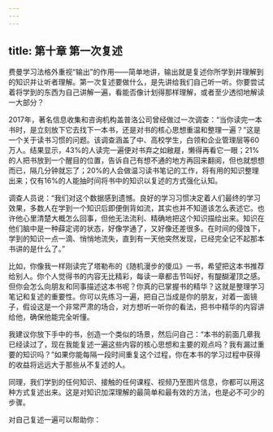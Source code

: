```yaml
---
---
---
```

title: 第十章 第一次复述
---




费曼学习法格外重视“输出”的作用——简单地讲，输出就是复述你所学到并理解到的知识并让听者理解。第一次复述要做什么，是先讲给我们自己听一听。你要尝试着将学到的东西为自己讲解一遍，看能否像计划得那样理解，或者至少透彻地解读一大部分？

2017年，著名信息收集和咨询机构盖普洛公司曾经做过一次调查：“当你读完一本书时，是立刻放下它去找下一本书，还是对书的核心思想重温和整理一遍？”这是一个关于读书习惯的问题。该调查涵盖了中、高校学生，白领和企业管理层等60万人。结果显示，43%的人读完一遍便对书弃之如敝屣，懒得再看它一眼；21%的人把书放到一个醒目的位置，告诉自己有想不通的地方再回来翻阅，但也就想想而已，隔几分钟就忘了；20%的人会做温习读书笔记的工作，将有用的知识整理出来；仅有16%的人能抽时间将书中的知识以复述的方式强化认知。

调查人员说：“我们对这个数据感到遗憾。良好的学习习惯决定着人们最终的学习效果，多数人在学到一个知识后即便倒背如流，其实也并不知道该怎么表述它。也许他心里清楚大概怎么回事，但他无法流利、精确地把这个知识描绘出来。知识在他们脑中是一种薛定谔的状态，好像学通了，又好像还差很多。在时间的侵蚀下，学到的知识一点一滴、悄悄地流失，直到有一天他突然发现，已经完全记不起那本书讲的是什么了。”

比如，你像我一样刚读完了塔勒布的《随机漫步的傻瓜》一书，希望把这本书推荐给别人。你个人觉得书的内容无比精彩，每读一章都击节叫好，有醍醐灌顶之感。但你会怎么向朋友和同事描述这本书呢？你真的已掌握书的精华？这就是整理学习笔记和复述的重要性。你可以先练习一遍，把自己当成是你的朋友，对着一面镜子，假设这是一个非常严肃的场合，对方想听一听你的看法，把书中精华的内容讲给他，确保他能完全听懂。

我建议你放下手中的书，创造一个类似的场景，然后问自己：“本书的前面几章我已经读过了，现在我能复述一遍这些内容的核心思想和主要的观点吗？我有漏过重要的知识吗？”如果你能每隔一段时间重复这个过程，你在本书的学习过程中获得的收益将远远大于那些从不复述的人。

同理，我们学到的任何知识、接触的任何课程、视频乃至图片信息，你都可以用这种方式复述出来。这是对知识加深理解的最简单和最有效的方法，也是必不可少的步骤。

对自己复述一遍可以帮助你：